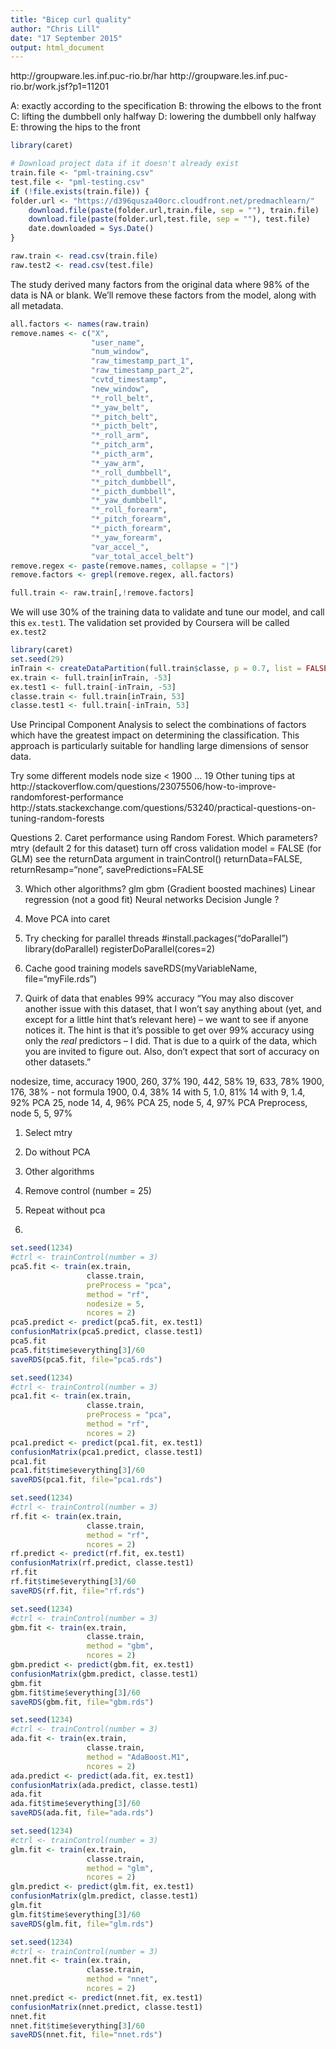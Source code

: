 ```yaml
---
title: "Bicep curl quality"
author: "Chris Lill"
date: "17 September 2015"
output: html_document
---
```

http://groupware.les.inf.puc-rio.br/har
http://groupware.les.inf.puc-rio.br/work.jsf?p1=11201

A: exactly according to the specification 
B: throwing the elbows to the front
C: lifting the dumbbell only halfway
D: lowering the dumbbell only halfway
E: throwing the hips to the front

```r
library(caret)

# Download project data if it doesn't already exist
train.file <- "pml-training.csv"
test.file <- "pml-testing.csv"
if (!file.exists(train.file)) {
folder.url <- "https://d396qusza40orc.cloudfront.net/predmachlearn/"
    download.file(paste(folder.url,train.file, sep = ""), train.file)
    download.file(paste(folder.url,test.file, sep = ""), test.file)
    date.downloaded = Sys.Date()
}

raw.train <- read.csv(train.file)
raw.test2 <- read.csv(test.file)
```

The study derived many factors from the original data where 98% of the data is NA or blank. We'll remove these factors from the model, along with all metadata.

```r
all.factors <- names(raw.train)
remove.names <- c("X",
                  "user_name",
                  "num_window",
                  "raw_timestamp_part_1",
                  "raw_timestamp_part_2",
                  "cvtd_timestamp",
                  "new_window",
                  "*_roll_belt",
                  "*_yaw_belt",
                  "*_pitch_belt",
                  "*_picth_belt",
                  "*_roll_arm",
                  "*_pitch_arm",
                  "*_picth_arm",
                  "*_yaw_arm",
                  "*_roll_dumbbell",
                  "*_pitch_dumbbell",
                  "*_picth_dumbbell",
                  "*_yaw_dumbbell",
                  "*_roll_forearm",
                  "*_pitch_forearm",
                  "*_picth_forearm",
                  "*_yaw_forearm",
                  "var_accel_",
                  "var_total_accel_belt")
remove.regex <- paste(remove.names, collapse = "|")
remove.factors <- grepl(remove.regex, all.factors)

full.train <- raw.train[,!remove.factors]
```

We will use 30% of the training data to validate and tune our model, and call this `ex.test1`. The validation set provided by Coursera will be called `ex.test2`

```r
library(caret)
set.seed(29)
inTrain <- createDataPartition(full.train$classe, p = 0.7, list = FALSE)
ex.train <- full.train[inTrain, -53]
ex.test1 <- full.train[-inTrain, -53]
classe.train <- full.train[inTrain, 53]
classe.test1 <- full.train[-inTrain, 53]
```

Use Principal Component Analysis to select the combinations of factors which have the greatest impact on determining the classification. This approach is particularly suitable for handling large dimensions of sensor data. 





Try some different models
node size < 1900 ... 19
Other tuning tips at
http://stackoverflow.com/questions/23075506/how-to-improve-randomforest-performance
http://stats.stackexchange.com/questions/53240/practical-questions-on-tuning-random-forests

Questions
2. Caret performance using Random Forest. Which parameters?
    mtry (default 2 for this dataset)
    turn off cross validation
    model = FALSE (for GLM)
    see the returnData argument in trainControl()
    returnData=FALSE, returnResamp="none", savePredictions=FALSE
    
3. Which other algorithms?
    glm
    gbm (Gradient boosted machines)
    Linear regression (not a good fit)
    Neural networks
    Decision Jungle
    ?
4. Move PCA into caret


6. Try checking for parallel threads
#install.packages("doParallel")
library(doParallel)
registerDoParallel(cores=2)

7. Cache good training models
saveRDS(myVariableName, file="myFile.rds")

8. Quirk of data that enables 99% accuracy
"You may also discover another issue with this dataset, that I won't say anything about (yet, and except for a little hint that's relevant here) -- we want to see if anyone notices it.  The hint is that it's possible to get over 99% accuracy using only the *real* predictors -- I did.  That is due to a quirk of the data, which you are invited to figure out.  Also, don't expect that sort of accuracy on other datasets."



nodesize, time, accuracy
1900, 260, 37%
190, 442, 58%
19, 633, 78%
1900, 176, 38% - not formula
1900, 0.4, 38%
14 with 5, 1.0, 81% 
14 with 9, 1.4, 92% 
PCA 25, node 14, 4, 96%
PCA 25, node 5, 4, 97%
PCA Preprocess, node 5, 5, 97%

1. Select mtry
3. Do without PCA
4. Other algorithms


1. Remove control (number = 25)
2. Repeat without pca
3. 



```r
set.seed(1234)
#ctrl <- trainControl(number = 3)
pca5.fit <- train(ex.train, 
                 classe.train,
                 preProcess = "pca",
                 method = "rf", 
                 nodesize = 5, 
                 ncores = 2)
pca5.predict <- predict(pca5.fit, ex.test1)
confusionMatrix(pca5.predict, classe.test1)
pca5.fit
pca5.fit$time$everything[3]/60
saveRDS(pca5.fit, file="pca5.rds")
```

```r
set.seed(1234)
#ctrl <- trainControl(number = 3)
pca1.fit <- train(ex.train, 
                 classe.train,
                 preProcess = "pca",
                 method = "rf", 
                 ncores = 2)
pca1.predict <- predict(pca1.fit, ex.test1)
confusionMatrix(pca1.predict, classe.test1)
pca1.fit
pca1.fit$time$everything[3]/60
saveRDS(pca1.fit, file="pca1.rds")
```

```r
set.seed(1234)
#ctrl <- trainControl(number = 3)
rf.fit <- train(ex.train, 
                 classe.train,
                 method = "rf", 
                 ncores = 2)
rf.predict <- predict(rf.fit, ex.test1)
confusionMatrix(rf.predict, classe.test1)
rf.fit
rf.fit$time$everything[3]/60
saveRDS(rf.fit, file="rf.rds")
```

```r
set.seed(1234)
#ctrl <- trainControl(number = 3)
gbm.fit <- train(ex.train, 
                 classe.train,
                 method = "gbm", 
                 ncores = 2)
gbm.predict <- predict(gbm.fit, ex.test1)
confusionMatrix(gbm.predict, classe.test1)
gbm.fit
gbm.fit$time$everything[3]/60
saveRDS(gbm.fit, file="gbm.rds")
```

```r
set.seed(1234)
#ctrl <- trainControl(number = 3)
ada.fit <- train(ex.train, 
                 classe.train,
                 method = "AdaBoost.M1", 
                 ncores = 2)
ada.predict <- predict(ada.fit, ex.test1)
confusionMatrix(ada.predict, classe.test1)
ada.fit
ada.fit$time$everything[3]/60
saveRDS(ada.fit, file="ada.rds")
```

```r
set.seed(1234)
#ctrl <- trainControl(number = 3)
glm.fit <- train(ex.train, 
                 classe.train,
                 method = "glm", 
                 ncores = 2)
glm.predict <- predict(glm.fit, ex.test1)
confusionMatrix(glm.predict, classe.test1)
glm.fit
glm.fit$time$everything[3]/60
saveRDS(glm.fit, file="glm.rds")
```

```r
set.seed(1234)
#ctrl <- trainControl(number = 3)
nnet.fit <- train(ex.train, 
                 classe.train,
                 method = "nnet", 
                 ncores = 2)
nnet.predict <- predict(nnet.fit, ex.test1)
confusionMatrix(nnet.predict, classe.test1)
nnet.fit
nnet.fit$time$everything[3]/60
saveRDS(nnet.fit, file="nnet.rds")
```